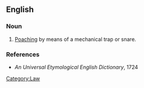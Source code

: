 ==English==

===Noun===
{{en-noun|minoveries}}

# {{legal}} [[poaching|Poaching]] by means of a mechanical trap or snare.

===References===
* ''An Universal Etymological English Dictionary'', 1724

[[Category:Law]]